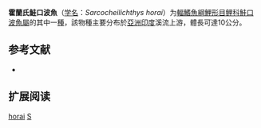 {{Speciesbox
| name = 霍蘭氏鮭口波魚
| status = NE
| status_system = IUCN3.1
| image = 
| genus = Sarcocheilichthys
| species = horai
| authority = [[Silas|Silas]], 1951
| synonyms = *''Chela horai''<br /><small>Silas, 1951</small>
*''Salmostoma horai''<br /><small>Silas, 1951</small>
}}

'''霍蘭氏鮭口波魚'''（[[学名|学名]]：''Sarcocheilichthys horai''）为[[輻鰭魚綱|輻鰭魚綱]][[鯉形目|鯉形目]][[鲤科|鲤科]][[鮭口波魚屬|鮭口波魚屬]]的其中一[[種|種]]，該物種主要分布於[[亞洲|亞洲]][[印度|印度]]溪流上游，體長可達10公分。

== 参考文献 ==
*{{FishBase_species|genus=Sarcocheilichthys|species=horai|year=2011|month=12}}

== 扩展阅读 ==
{{refbegin}}
{{wikispecies-inline|Salmophasia horai|霍蘭氏鮭口波魚}}
{{refend}}
{{Taxonbar|from=Q3758418}}

[[Category:鮭口波魚属|horai]]
[[Category:1951年描述的鱼类|S]]


{{鯉形目小作品}}